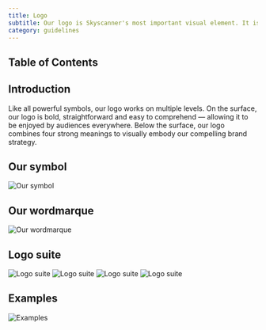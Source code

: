 ```yaml
---
title: Logo
subtitle: Our logo is Skyscanner's most important visual element. It is the visual shorthand for our company, and the single graphic that our audiences will attach their emotion to.
category: guidelines
---
```


## Table of Contents

## Introduction

Like all powerful symbols, our logo works on multiple levels. On the surface, our logo is bold, straightforward and easy to comprehend — allowing it to be enjoyed by audiences everywhere. Below the surface, our logo combines four strong meanings to visually embody our compelling brand strategy.

## Our symbol

![Our symbol](https://js.skyscnr.com/sttc/bpk-content/our_symbol-af2f7219.png)

## Our wordmarque

![Our wordmarque](https://js.skyscnr.com/sttc/bpk-content/our_wordmarque-c8a774a8.svg)

## Logo suite

![Logo suite](https://js.skyscnr.com/sttc/bpk-content/logo_suite_vertical_logo-ee0c930e.svg)
![Logo suite](https://js.skyscnr.com/sttc/bpk-content/logo_suite_horizontal_logo-33239ee8.svg)
![Logo suite](https://js.skyscnr.com/sttc/bpk-content/logo_suite_symbol-8c0abdd8.svg)
![Logo suite](https://js.skyscnr.com/sttc/bpk-content/our_wordmarque-c8a774a8.svg)

## Examples

![Examples](https://js.skyscnr.com/sttc/bpk-content/logo_examples-1ebc5905.png)
